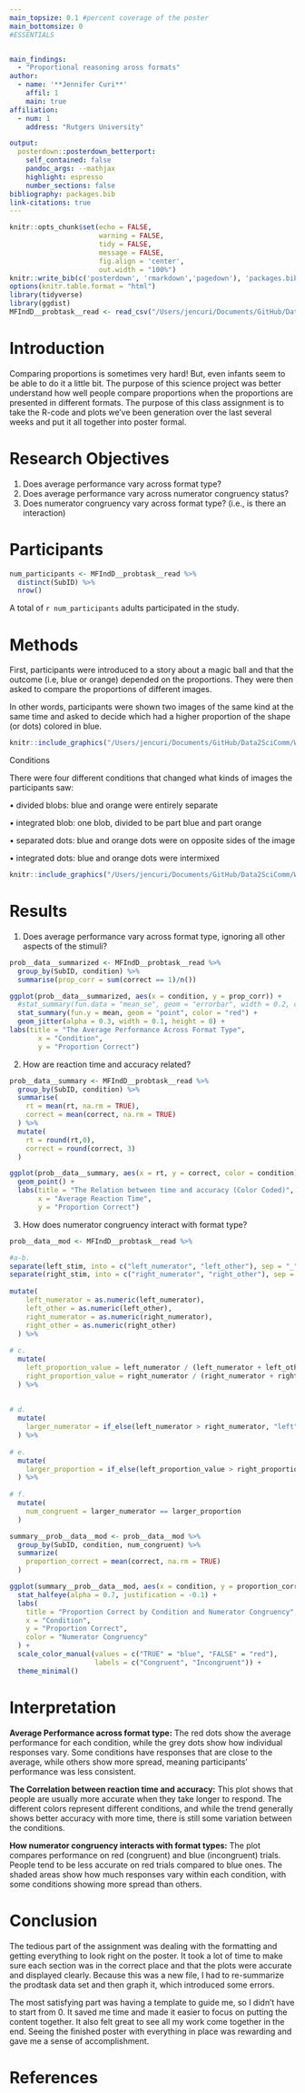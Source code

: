 ```yaml
---
main_topsize: 0.1 #percent coverage of the poster
main_bottomsize: 0
#ESSENTIALS


main_findings:
  - "Proportional reasoning aross formats"
author:
  - name: '**Jennifer Curi**'
    affil: 1
    main: true
affiliation:
  - num: 1
    address: "Rutgers University"

output: 
  posterdown::posterdown_betterport:
    self_contained: false
    pandoc_args: --mathjax
    highlight: espresso
    number_sections: false
bibliography: packages.bib
link-citations: true
---
```


```r
knitr::opts_chunk$set(echo = FALSE,
                      warning = FALSE,
                      tidy = FALSE,
                      message = FALSE,
                      fig.align = 'center',
                      out.width = "100%")
knitr::write_bib(c('posterdown', 'rmarkdown','pagedown'), 'packages.bib')
options(knitr.table.format = "html") 
library(tidyverse)
library(ggdist)
MFIndD__probtask__read <- read_csv("/Users/jencuri/Documents/GitHub/Data2SciComm/WeeklyAssignments/Assignment10/data/MFIndD_probtask.csv")
```

# Introduction

Comparing proportions is sometimes very hard! But, even infants seem to be able to do it a little bit. The purpose of this science project was better understand how well people compare proportions when the proportions are presented in different formats. The purpose of this class assignment is to take the R-code and plots we've been generation over the last several weeks and put it all together into poster formal.

# Research Objectives

1. Does average performance vary across format type?
2. Does average performance vary across numerator congruency 
status?
3. Does numerator congruency vary across format type? (i.e., is
there an interaction)

# Participants

```r
num_participants <- MFIndD__probtask__read %>%
  distinct(SubID) %>%
  nrow()
```


A total of `r num_participants` adults participated in the study.

# Methods

First, participants were introduced to a story about a magic ball and that the outcome (i.e, blue or orange) depended on the proportions. They were then asked to compare the proportions of different images. 

In other words, participants were shown two images of the same kind at the same time and asked to decide which had a higher proportion of the shape (or dots) colored in blue. 

```r
knitr::include_graphics("/Users/jencuri/Documents/GitHub/Data2SciComm/WeeklyAssignments/Assignment10/images_WA10/Probtask_Trial.png")
```


Conditions

There were four different conditions that changed what kinds of
images the participants saw:

• divided blobs: blue and orange were entirely separate

• integrated blob: one blob, divided to be part blue and part orange

• separated dots: blue and orange dots were on opposite sides of
the image

• integrated dots: blue and orange dots were intermixed

```r
knitr::include_graphics("/Users/jencuri/Documents/GitHub/Data2SciComm/WeeklyAssignments/Assignment10/images_WA10/Probtask_formats.png")
```


# Results

1. Does average performance vary across format type, ignoring all other aspects of the stimuli?

```r

prob__data__summarized <- MFIndD__probtask__read %>%
  group_by(SubID, condition) %>%
  summarise(prop_corr = sum(correct == 1)/n()) 

ggplot(prob__data__summarized, aes(x = condition, y = prop_corr)) +
  #stat_summary(fun.data = "mean_se", geom = "errorbar", width = 0.2, color = "red") +
  stat_summary(fun.y = mean, geom = "point", color = "red") +
  geom_jitter(alpha = 0.3, width = 0.1, height = 0) +
labs(title = "The Average Performance Across Format Type",
       x = "Condition",
       y = "Proportion Correct") 

```

2. How are reaction time and accuracy related?
```r
prob__data__summary <- MFIndD__probtask__read %>%
  group_by(SubID, condition) %>%
  summarise(
    rt = mean(rt, na.rm = TRUE),
    correct = mean(correct, na.rm = TRUE)
  ) %>%
  mutate(
    rt = round(rt,0),
    correct = round(correct, 3)
  )

ggplot(prob__data__summary, aes(x = rt, y = correct, color = condition)) +
  geom_point() +
  labs(title = "The Relation between time and accuracy (Color Coded)",
       x = "Average Reaction Time",
       y = "Proportion Correct") 


```

3. How does numerator congruency interact with format type?
```r
prob__data__mod <- MFIndD__probtask__read %>%

#a-b.
separate(left_stim, into = c("left_numerator", "left_other"), sep = "_") %>%
separate(right_stim, into = c("right_numerator", "right_other"), sep = "_") %>%
  
mutate(
    left_numerator = as.numeric(left_numerator),
    left_other = as.numeric(left_other),
    right_numerator = as.numeric(right_numerator),
    right_other = as.numeric(right_other)
  ) %>%
  
# c. 
  mutate(
    left_proportion_value = left_numerator / (left_numerator + left_other),
    right_proportion_value = right_numerator / (right_numerator + right_other)
  ) %>%
  
  
# d. 
  mutate(
    larger_numerator = if_else(left_numerator > right_numerator, "left", "right")
  ) %>%
  
# e. 
  mutate(
    larger_proportion = if_else(left_proportion_value > right_proportion_value, "left", "right")
  ) %>%
  
# f. 
  mutate(
    num_congruent = larger_numerator == larger_proportion
  )

summary__prob__data__mod <- prob__data__mod %>%
  group_by(SubID, condition, num_congruent) %>%
  summarize(
    proportion_correct = mean(correct, na.rm = TRUE)
  )

ggplot(summary__prob__data__mod, aes(x = condition, y = proportion_correct, color = num_congruent)) +
  stat_halfeye(alpha = 0.7, justification = -0.1) +
  labs(
    title = "Proportion Correct by Condition and Numerator Congruency",
    x = "Condition",
    y = "Proportion Correct",
    color = "Numerator Congruency"
  ) +
  scale_color_manual(values = c("TRUE" = "blue", "FALSE" = "red"), 
                     labels = c("Congruent", "Incongruent")) +
  theme_minimal()


```


# Interpretation

**Average Performance across format type:** The red dots show the average performance for each condition, while the grey dots show how individual responses vary. Some conditions have responses that are close to the average, while others show more spread, meaning participants' performance was less consistent.

**The Correlation between reaction time and accuracy:** This plot shows that people are usually more accurate when they take longer to respond. The different colors represent different conditions, and while the trend generally shows better accuracy with more time, there is still some variation between the conditions.

**How numerator congruency interacts with format types:** The plot compares performance on red (congruent) and blue (incongruent) trials. People tend to be less accurate on red trials compared to blue ones. The shaded areas show how much responses vary within each condition, with some conditions showing more spread than others.


# Conclusion
 
The tedious part of the assignment was dealing with the formatting and getting everything to look right on the poster. It took a lot of time to make sure each section was in the correct place and that the plots were accurate and displayed clearly. Because this was a new file, I had to re-summarize the prodtask data set and then graph it, which introduced some errors. 

The most satisfying part was having a template to guide me, so I didn’t have to start from 0. It saved me time and made it easier to focus on putting the content together. It also felt great to see all my work come together in the end. Seeing the finished poster with everything in place was rewarding and gave me a sense of accomplishment.

# References
